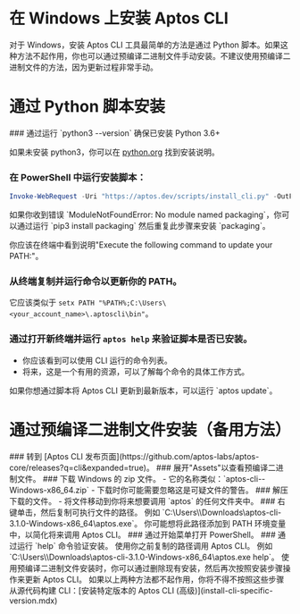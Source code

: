 
# 在 Windows 上安装 Aptos CLI

对于 Windows，安装 Aptos CLI 工具最简单的方法是通过 Python 脚本。如果这种方法不起作用，你也可以通过预编译二进制文件手动安装。不建议使用预编译二进制文件的方法，因为更新过程非常手动。

# 通过 Python 脚本安装
<Steps>
### 通过运行 `python3 --version` 确保已安装 Python 3.6+

   如果未安装 python3，你可以在 [python.org](http://python.org) 找到安装说明。

### 在 PowerShell 中运行安装脚本：

   ```powershell filename="Terminal"
   Invoke-WebRequest -Uri "https://aptos.dev/scripts/install_cli.py" -OutFile "$env:TEMP\install_cli.py"; python "$env:TEMP\install_cli.py"
   ```

   <Callout type="warning">
   如果你收到错误 `ModuleNotFoundError: No module named packaging`，你可以通过运行 `pip3 install packaging` 然后重复此步骤来安装 `packaging`。
   </Callout>

   你应该在终端中看到说明"Execute the following command to update your PATH:"。
### 从终端复制并运行命令以更新你的 PATH。

   它应该类似于 `setx PATH "%PATH%;C:\Users\<your_account_name>\.aptoscli\bin"`。

### 通过打开新终端并运行 `aptos help` 来验证脚本是否已安装。
   - 你应该看到可以使用 CLI 运行的命令列表。
   - 将来，这是一个有用的资源，可以了解每个命令的具体工作方式。
</Steps>

<Callout type="info" emoji="ℹ️">
如果你想通过脚本将 Aptos CLI 更新到最新版本，可以运行 `aptos update`。
</Callout>

# 通过预编译二进制文件安装（备用方法）

<Steps>
### 转到 [Aptos CLI 发布页面](https://github.com/aptos-labs/aptos-core/releases?q=cli&expanded=true)。
### 展开"Assets"以查看预编译二进制文件。
### 下载 Windows 的 zip 文件。
   - 它的名称类似：`aptos-cli-<version>-Windows-x86_64.zip`
   - 下载时你可能需要忽略这是可疑文件的警告。
### 解压下载的文件。
   - 将文件移动到你将来想要调用 `aptos` 的任何文件夹中。
### 右键单击，然后复制可执行文件的路径。
   例如 `C:\Users\<username>\Downloads\aptos-cli-3.1.0-Windows-x86_64\aptos.exe`。
   <Callout type="info" emoji="ℹ️">
   你可能想将此路径添加到 PATH 环境变量中，以简化将来调用 Aptos CLI。
   </Callout>
### 通过开始菜单打开 PowerShell。
### 通过运行 `help` 命令验证安装。
   使用你之前复制的路径调用 Aptos CLI。
   例如 `C:\Users\<username>\Downloads\aptos-cli-3.1.0-Windows-x86_64\aptos.exe help`。
</Steps>

<Callout type="info" emoji="ℹ️">
使用预编译二进制文件安装时，你可以通过删除现有安装，然后再次按照安装步骤操作来更新 Aptos CLI。
</Callout>

<Callout type="warning">
如果以上两种方法都不起作用，你将不得不按照这些步骤从源代码构建 CLI：[安装特定版本的 Aptos CLI (高级)](install-cli-specific-version.mdx)
</Callout> 